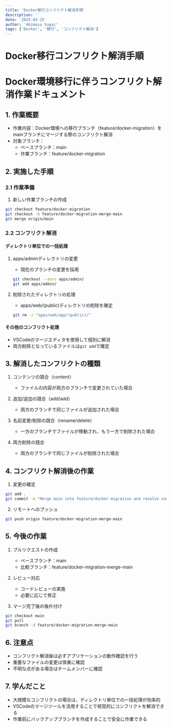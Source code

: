 ```yaml
---
title: 'Docker移行コンフリクト解消手順'
description: ''
date: '2025-03-25'
author: 'Akimasa Sugai'
tags: ['Docker', '移行', 'コンフリクト解消']
---
```


# Docker移行コンフリクト解消手順

# Docker環境移行に伴うコンフリクト解消作業ドキュメント

## 1. 作業概要
- 作業内容：Docker環境への移行ブランチ（feature/docker-migration）をmainブランチにマージする際のコンフリクト解消
- 対象ブランチ：
  - ベースブランチ：main
  - 作業ブランチ：feature/docker-migration

## 2. 実施した手順

### 2.1 作業準備
1. 新しい作業ブランチの作成
```bash
git checkout feature/docker-migration
git checkout -b feature/docker-migration-merge-main
git merge origin/main
```

### 2.2 コンフリクト解消
#### ディレクトリ単位での一括処理
1. apps/adminディレクトリの変更
   - 現在のブランチの変更を採用
   ```bash
   git checkout --ours apps/admin/
   git add apps/admin/
   ```

2. 削除されたディレクトリの処理
   - apps/web/(public)ディレクトリの削除を確定
   ```bash
   git rm -r "apps/web/app/(public)/"
   ```

#### その他のコンフリクト処理
- VSCodeのマージエディタを使用して個別に解消
- 両方削除となっているファイルは`git add`で確定

## 3. 解消したコンフリクトの種類
1. コンテンツの競合（content）
   - ファイルの内容が両方のブランチで変更されていた場合

2. 追加/追加の競合（add/add）
   - 両方のブランチで同じファイルが追加された場合

3. 名前変更/削除の競合（rename/delete）
   - 一方のブランチでファイルが移動され、もう一方で削除された場合

4. 両方削除の競合
   - 両方のブランチで同じファイルが削除された場合

## 4. コンフリクト解消後の作業
1. 変更の確定
```bash
git add .
git commit -m "Merge main into feature/docker-migration and resolve conflicts"
```

2. リモートへのプッシュ
```bash
git push origin feature/docker-migration-merge-main
```

## 5. 今後の作業
1. プルリクエストの作成
   - ベースブランチ：main
   - 比較ブランチ：feature/docker-migration-merge-main

2. レビュー対応
   - コードレビューの実施
   - 必要に応じて修正

3. マージ完了後の後片付け
```bash
git checkout main
git pull
git branch -d feature/docker-migration-merge-main
```

## 6. 注意点
- コンフリクト解消後は必ずアプリケーションの動作確認を行う
- 重要なファイルの変更は慎重に確認
- 不明な点がある場合はチームメンバーに確認

## 7. 学んだこと
- 大規模なコンフリクトの場合は、ディレクトリ単位での一括処理が効率的
- VSCodeのマージツールを活用することで視覚的にコンフリクトを解消できる
- 作業前にバックアップブランチを作成することで安全に作業できる
